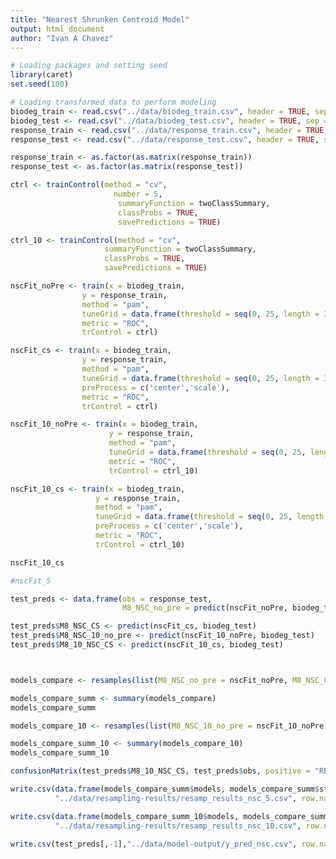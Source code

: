 ```yaml
---
title: "Nearest Shrunken Centroid Model"
output: html_document
author: "Ivan A Chavez"
---
```

```r
# Loading packages and setting seed
library(caret)
set.seed(100)
```
```r
# Loading transformed data to perform modeling
biodeg_train <- read.csv("../data/biodeg_train.csv", header = TRUE, sep = ",")
biodeg_test <- read.csv("../data/biodeg_test.csv", header = TRUE, sep = ",")
response_train <- read.csv("../data/response_train.csv", header = TRUE, sep = ",")
response_test <- read.csv("../data/response_test.csv", header = TRUE, sep = ",")

response_train <- as.factor(as.matrix(response_train))
response_test <- as.factor(as.matrix(response_test))

```


```r

ctrl <- trainControl(method = "cv",
                       number = 5,
                        summaryFunction = twoClassSummary,
                        classProbs = TRUE,
                        savePredictions = TRUE)

ctrl_10 <- trainControl(method = "cv",
                     summaryFunction = twoClassSummary,
                     classProbs = TRUE,
                     savePredictions = TRUE)

nscFit_noPre <- train(x = biodeg_train,
                y = response_train,
                method = "pam",
                tuneGrid = data.frame(threshold = seq(0, 25, length = 30)),
                metric = "ROC",
                trControl = ctrl)

nscFit_cs <- train(x = biodeg_train,
                y = response_train,
                method = "pam",
                tuneGrid = data.frame(threshold = seq(0, 25, length = 30)),
                preProcess = c('center','scale'),
                metric = "ROC",
                trControl = ctrl)

nscFit_10_noPre <- train(x = biodeg_train,
                      y = response_train,
                      method = "pam",
                      tuneGrid = data.frame(threshold = seq(0, 25, length = 30)),
                      metric = "ROC",
                      trControl = ctrl_10)

nscFit_10_cs <- train(x = biodeg_train,
                   y = response_train,
                   method = "pam",
                   tuneGrid = data.frame(threshold = seq(0, 25, length = 30)),
                   preProcess = c('center','scale'),
                   metric = "ROC",
                   trControl = ctrl_10)

nscFit_10_cs

#nscFit_5

```


```r

test_preds <- data.frame(obs = response_test,
                         M8_NSC_no_pre = predict(nscFit_noPre, biodeg_test))

test_preds$M8_NSC_CS <- predict(nscFit_cs, biodeg_test)
test_preds$M8_NSC_10_no_pre <- predict(nscFit_10_noPre, biodeg_test)
test_preds$M8_10_NSC_CS <- predict(nscFit_10_cs, biodeg_test)



models_compare <- resamples(list(M8_NSC_no_pre = nscFit_noPre, M8_NSC_CS = nscFit_cs))

models_compare_summ <- summary(models_compare)
models_compare_summ

models_compare_10 <- resamples(list(M8_NSC_10_no_pre = nscFit_10_noPre, M8_10_NSC_CS = nscFit_10_cs))

models_compare_summ_10 <- summary(models_compare_10)
models_compare_summ_10


```

```r
confusionMatrix(test_preds$M8_10_NSC_CS, test_preds$obs, positive = "RB")
```

```r

write.csv(data.frame(models_compare_summ$models, models_compare_summ$statistics),
          "../data/resampling-results/resamp_results_nsc_5.csv", row.names = FALSE)

write.csv(data.frame(models_compare_summ_10$models, models_compare_summ_10$statistics),
          "../data/resampling-results/resamp_results_nsc_10.csv", row.names = FALSE)

write.csv(test_preds[,-1],"../data/model-output/y_pred_nsc.csv", row.names = FALSE)
```

